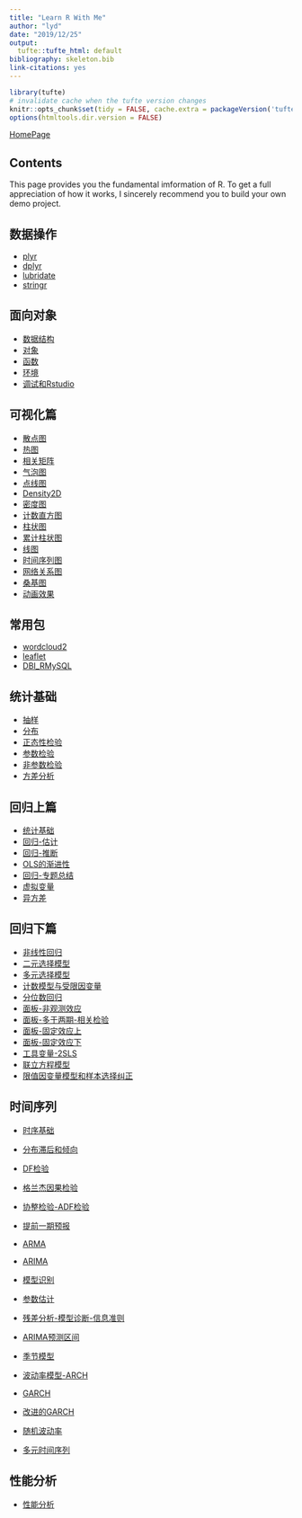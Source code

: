 ---
title: "Learn R With Me"
author: "lyd"
date: "2019/12/25"
output:
  tufte::tufte_html: default
bibliography: skeleton.bib
link-citations: yes
---

```{r setup, include=FALSE}
library(tufte)
# invalidate cache when the tufte version changes
knitr::opts_chunk$set(tidy = FALSE, cache.extra = packageVersion('tufte'))
options(htmltools.dir.version = FALSE)
```

[HomePage](http://yuedong.site)

## Contents

This page provides you the fundamental imformation of R. To get a full appreciation of how it works, I sincerely recommend you to build your own demo project.


## 数据操作

+ [plyr](http://yuedong.site/learnR/datamanip/plyr.html)
+ [dplyr](http://yuedong.site/learnR/datamanip/dplyr.html)
+ [lubridate](http://yuedong.site/learnR/datamanip/howtodealdate.html)
+ [stringr](http://yuedong.site/learnR/datamanip/stringr.html)


## 面向对象

+ [数据结构](http://yuedong.site/learnR/object/datatype.html)
+ [对象](http://yuedong.site/learnR/object/object_oriented.html)
+ [函数](http://yuedong.site/learnR/object/function.html)
+ [环境](http://yuedong.site/learnR/object/environment.html)
+ [调试和Rstudio](http://yuedong.site/learnR/object/debug.html)


## 可视化篇

+ [散点图](http://yuedong.site/learnR/graphic/scatter.html)
+ [热图](http://yuedong.site/learnR/graphic/heatmap.html)
+ [相关矩阵](http://yuedong.site/learnR/graphic/correlation_matrix.html)
+ [气泡图](http://yuedong.site/learnR/graphic/bubble.html)
+ [点线图](http://yuedong.site/learnR/graphic/scatter_line.html)
+ [Density2D](http://yuedong.site/learnR/graphic/2Ddensity.html)
+ [密度图](http://yuedong.site/learnR/graphic/density.html)
+ [计数直方图](http://yuedong.site/learnR/graphic/Histogram.html)
+ [柱状图](http://yuedong.site/learnR/graphic/bar.html)
+ [累计柱状图](http://yuedong.site/learnR/graphic/stackedBar.html)
+ [线图](http://yuedong.site/learnR/graphic/line.html)
+ [时间序列图](http://yuedong.site/learnR/graphic/timeseries.html)
+ [网络关系图](http://yuedong.site/learnR/graphic/3Dnet.html)
+ [桑基图](http://yuedong.site/learnR/graphic/sankey.html)
+ [动画效果](http://yuedong.site/learnR/graphic/animate.html)


## 常用包

+ [wordcloud2](http://yuedong.site/learnR/libraries/wordcloud2.html)
+ [leaflet](http://yuedong.site/learnR/libraries/leaflet.html)
+ [DBI_RMySQL](http://yuedong.site/learnR/libraries/rmysql.html)


## 统计基础

+ [抽样](http://yuedong.site/learnR/statisticbasic/sampling.html)
+ [分布](http://yuedong.site/learnR/statisticbasic/distribution.html)
+ [正态性检验](http://yuedong.site/learnR/statisticbasic/normal_test.html)
+ [参数检验](http://yuedong.site/learnR/statisticbasic/parameter_test.html)
+ [非参数检验](http://yuedong.site/learnR/statisticbasic/nonparameter_test.html)
+ [方差分析](http://yuedong.site/learnR/statisticbasic/ANVOA.html)



## 回归上篇

+ [统计基础](http://yuedong.site/learnR/regression/reg_basic.html)
+ [回归-估计](http://yuedong.site/learnR/regression/reg_est1.html)
+ [回归-推断](http://yuedong.site/learnR/regression/reg_dedu.html)
+ [OLS的渐进性](http://yuedong.site/learnR/regression/OLS_approch.html)
+ [回归-专题总结](http://yuedong.site/learnR/regression/reg_summary.html)
+ [虚拟变量](http://yuedong.site/learnR/regression/reg_dummy.html)
+ [异方差](http://yuedong.site/learnR/regression/reg_Heteroscedasticity.html)

## 回归下篇

+ [非线性回归](http://yuedong.site/learnR/regression2/nonlinear_reg.html)
+ [二元选择模型](http://yuedong.site/learnR/regression2/binary_choice.html)
+ [多元选择模型](http://yuedong.site/learnR/regression2/multichoice.html)
+ [计数模型与受限因变量](http://yuedong.site/learnR/regression2/countmodel.html)
+ [分位数回归](http://yuedong.site/learnR/regression2/QR.html)
+ [面板-非观测效应](http://yuedong.site/learnR/regression2/QR.html)
+ [面板-多于两期-相关检验](http://yuedong.site/learnR/regression2/QR.html)
+ [面板-固定效应上](http://yuedong.site/learnR/regression2/QR.html)
+ [面板-固定效应下](http://yuedong.site/learnR/regression2/QR.html)
+ [工具变量-2SLS](http://yuedong.site/learnR/regression2/QR.html)
+ [联立方程模型](http://yuedong.site/learnR/regression2/QR.html)
+ [限值因变量模型和样本选择纠正](http://yuedong.site/learnR/regression2/QR.html)



## 时间序列

+ [时序基础](http://yuedong.site/learnR/timeseries/ts_basic.html)
+ [分布滞后和倾向](http://yuedong.site/learnR/timeseries/dis_lag.html)
+ [DF检验](http://yuedong.site/learnR/timeseries/DF_test.html)
+ [格兰杰因果检验](http://yuedong.site/learnR/timeseries/Granger.html)
+ [协整检验-ADF检验](http://yuedong.site/learnR/timeseries/ADF_test.html)
+ [提前一期预报](http://yuedong.site/learnR/timeseries/ahead1.html)

+ [ARMA](http://yuedong.site/learnR/timeseries/ARMA.html)
+ [ARIMA](http://yuedong.site/learnR/timeseries/ARIMA.html)
+ [模型识别](http://yuedong.site/learnR/timeseries/mod_recog.html)
+ [参数估计](http://yuedong.site/learnR/timeseries/param_est.html)
+ [残差分析-模型诊断-信息准则](http://yuedong.site/learnR/timeseries/res_analyse.html)
+ [ARIMA预测区间](http://yuedong.site/learnR/timeseries/ARIMA_forecast.html)
+ [季节模型](http://yuedong.site/learnR/timeseries/seasonal.html)

+ [波动率模型-ARCH](http://yuedong.site/learnR/timeseries/ARCH.html)
+ [GARCH](http://yuedong.site/learnR/timeseries/GARCH.html)
+ [改进的GARCH](http://yuedong.site/learnR/timeseries/enhanced_garch.html)
+ [随机波动率](http://yuedong.site/learnR/timeseries/Stochastic_Volatility.html)
+ [多元时间序列](http://yuedong.site/learnR/timeseries/mult_var_time.html)


## 性能分析

+ [性能分析](http://yuedong.site/learnR/efficiency/efficiency.html)
